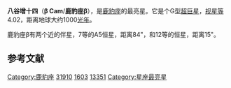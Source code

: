 {{Starbox begin
| name = 八谷增十四
}}
{{Starbox observe
| epoch = [[J2000.0|J2000.0]]
| constell = [[鹿豹座|鹿豹座]]<ref name=SIMBAD>{{cite web
 | url=http://simbad.u-strasbg.fr/simbad/sim-id?Ident=HR+1603
 | title=Pulsating variable Star
 | publisher=Centre de Données astronomiques de Strasbourg
 | work=SIMBAD
 | accessdate=2012-07-13
 | archive-date=2020-09-15
 | archive-url=https://web.archive.org/web/20200915031005/http://simbad.u-strasbg.fr/simbad/sim-id?Ident=HR+1603
 | dead-url=no
 }}</ref><ref name=DATA>{{cite web
 | url=http://vizier.u-strasbg.fr/viz-bin/VizieR-5?-out.add=.&-source=5050&-corr=PK=HR&-out.max=9999&HR=1603
 | title=VizieR Detailed Page
 | accessdate=2012-07-13
 | archive-date=2020-09-15
 | archive-url=https://web.archive.org/web/20200915032447/http://vizier.u-strasbg.fr/viz-bin/VizieR-5?-out.add=.&-source=5050&-corr=PK=HR&-out.max=9999&HR=1603
 | dead-url=no
 }}</ref>
| 星官 = 
| ra = {{RA|5|3|25.1}}<ref name=SIMBAD /><ref name=DATA />
| dec = {{DEC|+60|26|32}}<ref name=SIMBAD /><ref name=DATA />
| appmag_v = 4.02<ref name=SIMBAD /><ref name=DATA />
}}
{{Starbox character
| class = G0Ib<ref name=SIMBAD /><ref name=DATA />
| b-v = 0.93<ref name=SIMBAD /><ref name=DATA />
| u-b = 0.62<ref name=SIMBAD /><ref name=DATA />
| r-i = 0.49<ref name=SIMBAD /><ref name=DATA />
| variable = 
}}
{{Starbox astrometry
| radial_v=−190
| prop_mo_ra=−6.50
| prop_mo_dec=−14.15
| parallax=3.74
| p_error=0.21
| parallax_footnote=
| dist_ly=1000
| absmag_v=−3.6
}}
{{Starbox detail
| mass=6
| radius=55
| luminosity=2,500
| temperature=5,500
| metal_fe=−0.06
| rotational_velocity=11.7
| age_myr=63
}}
{{Starbox catalog
| names =BD+60 856，[[SAO星表|SAO]] 13351，[[HD星表|HD]] 31910，[[HR星表|HR]] 1603}}
{{Starbox reference |Simbad=HR+1603}}
{{Starbox end}}

'''八谷增十四'''（'''β Cam'''/'''鹿豹座β'''），是[[鹿豹座|鹿豹座]]的最亮星。它是个G型[[超巨星|超巨星]]，[[视星等|视星等]]4.02，距离地球大约1000[[光年|光年]]。

鹿豹座β有两个近的伴星，7等的A5恒星，距离84"，和12等的恒星，距离15"。

== 参考文献 ==
{{reflist}}

{{star-stub}}

{{鹿豹座恒星}}
[[Category:鹿豹座|Category:鹿豹座]]
[[Category:HD和HDE天體|31910]]
[[Category:HR天體|1603]]
[[Category:SAO天體|13351]]
[[Category:星座最亮星|Category:星座最亮星]]